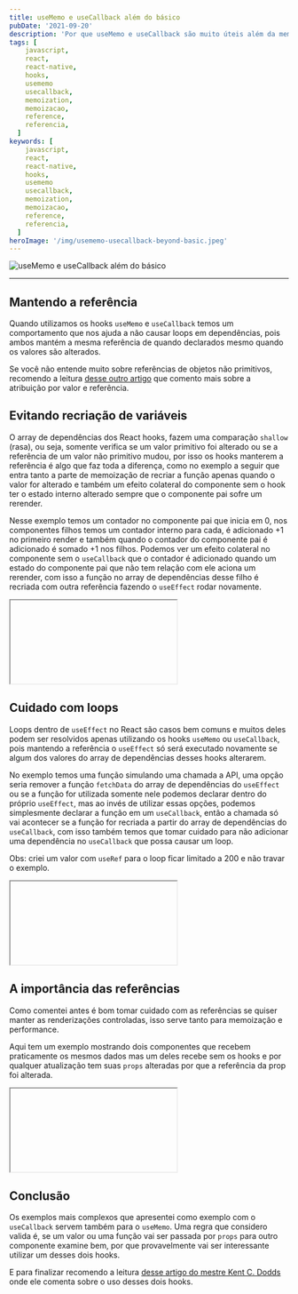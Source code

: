 ```yaml
---
title: useMemo e useCallback além do básico
pubDate: '2021-09-20'
description: 'Por que useMemo e useCallback são muito úteis além da memoização.'
tags: [
    javascript,
    react,
    react-native,
    hooks,
    usememo
    usecallback,
    memoization,
    memoizacao,
    reference,
    referencia,
  ]
keywords: [
    javascript,
    react,
    react-native,
    hooks,
    usememo
    usecallback,
    memoization,
    memoizacao,
    reference,
    referencia,
  ]
heroImage: '/img/usememo-usecallback-beyond-basic.jpeg'
---
```


<img
  src="/img/usememo-usecallback-beyond-basic.jpeg"
  alt="useMemo e useCallback além do básico"
  class="w-full h-[30rem] object-cover"
/>

---

## Mantendo a referência

Quando utilizamos os hooks `useMemo` e `useCallback` temos um comportamento que nos
ajuda a não causar loops em dependências, pois ambos mantém a mesma referência de
quando declarados mesmo quando os valores são alterados.

Se você não entende muito sobre referências de objetos não primitivos, recomendo
a leitura [desse outro artigo](/assignment-value-and-reference/) que comento mais sobre a atribuição por valor e
referência.

## Evitando recriação de variáveis

O array de dependências dos React hooks, fazem uma comparação `shallow` (rasa),
ou seja, somente verifica se um valor primitivo foi alterado ou se a referência
de um valor não primitivo mudou, por isso os hooks manterem a referência é algo
que faz toda a diferença, como no exemplo a seguir que entra tanto a parte de
memoização de recriar a função apenas quando o valor for alterado e também um
efeito colateral do componente sem o hook ter o estado interno alterado sempre
que o componente pai sofre um rerender.

Nesse exemplo temos um contador no componente pai que inicia em 0, nos componentes
filhos temos um contador interno para cada, é adicionado +1 no primeiro render e
também quando o contador do componente pai é adicionado é somado +1 nos filhos.
Podemos ver um efeito colateral no componente sem o `useCallback` que o contador
é adicionado quando um estado do componente pai que não tem relação com ele aciona
um rerender, com isso a função no array de dependências desse filho é recriada com
outra referência fazendo o `useEffect` rodar novamente.

<iframe
  loading="lazy"
  class="lazyload"
  data-src="https://codesandbox.io/embed/usecallback-children-handler-g6f6f?expanddevtools=1&fontsize=14&hidenavigation=1&theme=dark"
  title="usecallback-children-handler"
  allow="accelerometer; ambient-light-sensor; camera; encrypted-media; geolocation; gyroscope; hid; microphone; midi; payment; usb; vr; xr-spatial-tracking"
  sandbox="allow-forms allow-modals allow-popups allow-presentation allow-same-origin allow-scripts"
></iframe>

## Cuidado com loops

Loops dentro de `useEffect` no React são casos bem comuns e muitos deles podem ser
resolvidos apenas utilizando os hooks `useMemo` ou `useCallback`, pois mantendo
a referência o `useEffect` só será executado novamente se algum dos valores do
array de dependências desses hooks alterarem.

No exemplo temos uma função simulando uma chamada a API, uma opção seria remover
a função `fetchData` do array de dependências do `useEffect` ou se a função for
utilizada somente nele podemos declarar dentro do próprio `useEffect`, mas ao invés
de utilizar essas opções, podemos simplesmente declarar a função em um `useCallback`,
então a chamada só vai acontecer se a função for recriada a partir do array de
dependências do `useCallback`, com isso também temos que tomar cuidado para não
adicionar uma dependência no `useCallback` que possa causar um loop.

Obs: criei um valor com `useRef` para o loop ficar limitado a 200 e não travar
o exemplo.

<iframe
  loading="lazy"
  class="lazyload"
  data-src="https://codesandbox.io/embed/objective-noyce-d1eb5?expanddevtools=1&fontsize=14&hidenavigation=1&theme=dark"
  title="useeffect-loop"
  allow="accelerometer; ambient-light-sensor; camera; encrypted-media; geolocation; gyroscope; hid; microphone; midi; payment; usb; vr; xr-spatial-tracking"
  sandbox="allow-forms allow-modals allow-popups allow-presentation allow-same-origin allow-scripts"
></iframe>

## A importância das referências

Como comentei antes é bom tomar cuidado com as referências se quiser manter as
renderizações controladas, isso serve tanto para memoização e performance.

Aqui tem um exemplo mostrando dois componentes que recebem praticamente os mesmos
dados mas um deles recebe sem os hooks e por qualquer atualização tem suas `props`
alteradas por que a referência da prop foi alterada.

<iframe
  loading="lazy"
  class="lazyload"
  data-src="https://codesandbox.io/embed/primitive-vs-hooks-cchcp?expanddevtools=1&fontsize=14&hidenavigation=1&theme=dark"
  title="primitive-vs-hooks"
  allow="accelerometer; ambient-light-sensor; camera; encrypted-media; geolocation; gyroscope; hid; microphone; midi; payment; usb; vr; xr-spatial-tracking"
  sandbox="allow-forms allow-modals allow-popups allow-presentation allow-same-origin allow-scripts"
></iframe>

## Conclusão

Os exemplos mais complexos que apresentei como exemplo com o `useCallback` servem também
para o `useMemo`. Uma regra que considero valida é, se um valor ou uma função vai
ser passada por `props` para outro componente examine bem, por que provavelmente
vai ser interessante utilizar um desses dois hooks.

E para finalizar recomendo a leitura [desse artigo do mestre
Kent C. Dodds](https://kentcdodds.com/blog/usememo-and-usecallback)
onde ele comenta sobre o uso desses dois hooks.
